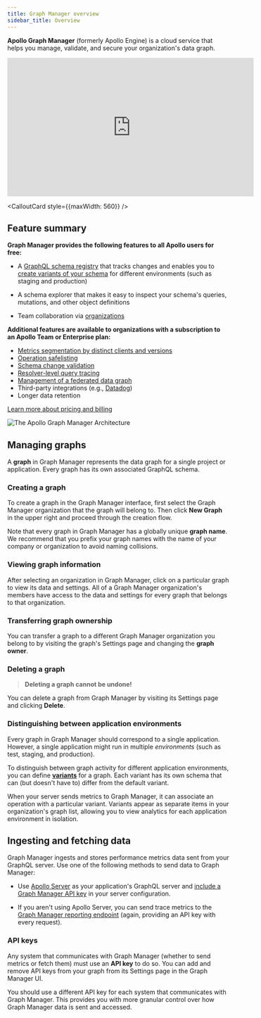 ```yaml
---
title: Graph Manager overview
sidebar_title: Overview
---
```



**Apollo Graph Manager** (formerly Apollo Engine) is a cloud service that helps you manage, validate, and secure your organization's data graph.

<iframe width="560" height="315" src="https://www.youtube.com/embed/yZ3_Yvlmy78" frameborder="0" allow="accelerometer; autoplay; encrypted-media; gyroscope; picture-in-picture" allowfullscreen></iframe>

<CalloutCard style={{maxWidth: 560}} />

## Feature summary

**Graph Manager provides the following features to all Apollo users for free:**

* A [GraphQL schema registry](/schema-registry/) that tracks changes
and enables you to [create variants of your schema](/schema-registry/#managing-environments-with-variants) for different environments
(such as staging and production)

* A schema explorer that makes it easy to inspect your schema's queries,
mutations, and other object definitions

* Team collaboration via [organizations](/accounts-organizations/)

**Additional features are available to organizations with a subscription to an Apollo Team or Enterprise plan:**

* [Metrics segmentation by distinct clients and versions](/client-awareness/)
* [Operation safelisting](/operation-registry/)
* [Schema change validation](/schema-validation/)
* [Resolver-level query tracing](/performance/)
* [Management of a federated data graph](/federation/)
* Third-party integrations (e.g., [Datadog](/datadog-integration/))
* Longer data retention

[Learn more about pricing and billing](https://www.apollographql.com/plans/)

![The Apollo Graph Manager Architecture](./img/graph-manager-architecture.png)

## Managing graphs

A **graph** in Graph Manager represents the data graph for a single project or application. Every graph has its own associated GraphQL schema. 

### Creating a graph

To create a graph in the Graph Manager interface, first select the Graph Manager
organization that the graph will belong to. Then click **New Graph** in the upper
right and proceed through the creation flow.

Note that every graph in Graph Manager has a globally unique **graph name**. We recommend that you prefix your graph names with the name of your company or organization to avoid naming collisions.

### Viewing graph information

After selecting an organization in Graph Manager, click on a particular graph
to view its data and settings. All of a Graph Manager organization's members have
access to the data and settings for every graph that belongs to that organization. 

### Transferring graph ownership

You can transfer a graph to a different Graph Manager organization you belong to
by visiting the graph's Settings page and changing the **graph owner**.

### Deleting a graph

>**Deleting a graph cannot be undone!**

You can delete a graph from Graph Manager by visiting its Settings page and clicking
**Delete**.

### Distinguishing between application environments

Every graph in Graph Manager should correspond to a single application. However, a single
application might run in multiple _environments_ (such as test, staging, and production).

To distinguish between graph activity for different application environments, you can define [**variants**](/schema-registry/#managing-environments-with-variants) for a graph. Each variant has its own schema
that can (but doesn't have to) differ from the default variant.

When your server sends metrics to Graph Manager, it can associate an operation with
a particular variant. Variants appear as separate items in your organization's graph list, allowing you to view analytics for 
each application environment in isolation.

## Ingesting and fetching data

Graph Manager ingests and stores performance metrics data sent from your GraphQL server.
Use one of the following methods to send data to Graph Manager:

* Use [Apollo Server](https://www.apollographql.com/docs/apollo-server/) as your application's GraphQL server and [include a Graph Manager API key](https://www.apollographql.com/docs/tutorial/production/#get-a-graph-manager-api-key) in your server configuration.

* If you aren't using Apollo Server, you can send trace metrics to the [Graph Manager reporting endpoint](https://www.apollographql.com/docs/references/setup-analytics/#graph-manager-reporting-endpoint) (again,
providing an API key with every request).

### API keys

Any system that communicates with Graph Manager (whether to send metrics or fetch them) must use an **API key** to do so. You can add and remove API keys from your graph from its Settings page in the Graph Manager UI.

You should use a different API key for each system that communicates with Graph Manager. This provides you with more granular control over how Graph Manager data is sent and accessed.
